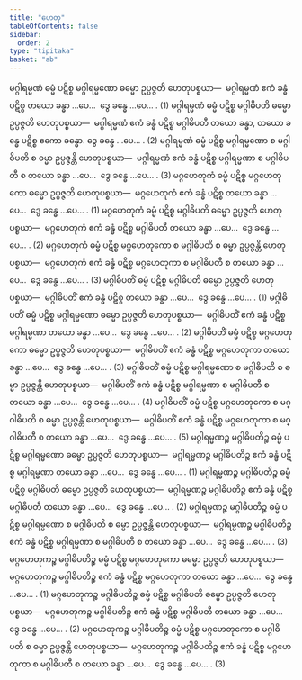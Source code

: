 ```yaml
---
title: "ဟေတု"
tableOfContents: false
sidebar:
  order: 2
type: "tipitaka"
basket: "ab"
---
```



<DynamicBreadcrumb />

<Division number="1">

<Paragraph number="2430">
မဂ္ဂါရမ္မဏံ ဓမ္မံ ပဋိစ္စ မဂ္ဂါရမ္မဏော ဓမ္မော ဥပ္ပဇ္ဇတိ ဟေတုပစ္စယာ—  မဂ္ဂါရမ္မဏံ ဧကံ ခန္ဓံ ပဋိစ္စ တယော ခန္ဓာ …ပေ…  ဒွေ ခန္ဓေ …ပေ… . (1)
</Paragraph>

<Paragraph number="2431">
မဂ္ဂါရမ္မဏံ ဓမ္မံ ပဋိစ္စ မဂ္ဂါဓိပတိ ဓမ္မော ဥပ္ပဇ္ဇတိ ဟေတုပစ္စယာ—  မဂ္ဂါရမ္မဏံ ဧကံ ခန္ဓံ ပဋိစ္စ မဂ္ဂါဓိပတီ တယော ခန္ဓာ, တယော ခန္ဓေ ပဋိစ္စ ဧကော ခန္ဓော. ဒွေ ခန္ဓေ …ပေ… . (2)
</Paragraph>

<Paragraph number="2432">
မဂ္ဂါရမ္မဏံ ဓမ္မံ ပဋိစ္စ မဂ္ဂါရမ္မဏော စ မဂ္ဂါဓိပတိ စ ဓမ္မာ ဥပ္ပဇ္ဇန္တိ ဟေတုပစ္စယာ—  မဂ္ဂါရမ္မဏံ ဧကံ ခန္ဓံ ပဋိစ္စ မဂ္ဂါရမ္မဏာ စ မဂ္ဂါဓိပတီ စ တယော ခန္ဓာ …ပေ…  ဒွေ ခန္ဓေ …ပေ… . (3)
</Paragraph>

</Division>
<Division number="2">

<Paragraph number="2433">
မဂ္ဂဟေတုကံ ဓမ္မံ ပဋိစ္စ မဂ္ဂဟေတုကော ဓမ္မော ဥပ္ပဇ္ဇတိ ဟေတုပစ္စယာ—  မဂ္ဂဟေတုကံ ဧကံ ခန္ဓံ ပဋိစ္စ တယော ခန္ဓာ …ပေ…  ဒွေ ခန္ဓေ …ပေ… . (1)
</Paragraph>

<Paragraph number="2434">
မဂ္ဂဟေတုကံ ဓမ္မံ ပဋိစ္စ မဂ္ဂါဓိပတိ ဓမ္မော ဥပ္ပဇ္ဇတိ ဟေတုပစ္စယာ—  မဂ္ဂဟေတုကံ ဧကံ ခန္ဓံ ပဋိစ္စ မဂ္ဂါဓိပတီ တယော ခန္ဓာ …ပေ…  ဒွေ ခန္ဓေ …ပေ… . (2)
</Paragraph>

<Paragraph number="2435">
မဂ္ဂဟေတုကံ ဓမ္မံ ပဋိစ္စ မဂ္ဂဟေတုကော စ မဂ္ဂါဓိပတိ စ ဓမ္မာ ဥပ္ပဇ္ဇန္တိ ဟေတုပစ္စယာ—  မဂ္ဂဟေတုကံ ဧကံ ခန္ဓံ ပဋိစ္စ မဂ္ဂဟေတုကာ စ မဂ္ဂါဓိပတီ စ တယော ခန္ဓာ …ပေ…  ဒွေ ခန္ဓေ …ပေ… . (3)
</Paragraph>

</Division>
<Division number="3">

<Paragraph number="2436">
မဂ္ဂါဓိပတိံ ဓမ္မံ ပဋိစ္စ မဂ္ဂါဓိပတိ ဓမ္မော ဥပ္ပဇ္ဇတိ ဟေတုပစ္စယာ—  မဂ္ဂါဓိပတိံ ဧကံ ခန္ဓံ ပဋိစ္စ တယော ခန္ဓာ …ပေ…  ဒွေ ခန္ဓေ …ပေ… . (1)
</Paragraph>

<Paragraph number="2437">
မဂ္ဂါဓိပတိံ ဓမ္မံ ပဋိစ္စ မဂ္ဂါရမ္မဏော ဓမ္မော ဥပ္ပဇ္ဇတိ ဟေတုပစ္စယာ—  မဂ္ဂါဓိပတိံ ဧကံ ခန္ဓံ ပဋိစ္စ မဂ္ဂါရမ္မဏာ တယော ခန္ဓာ …ပေ…  ဒွေ ခန္ဓေ …ပေ… . (2)
</Paragraph>

<Paragraph number="2438">
မဂ္ဂါဓိပတိံ ဓမ္မံ ပဋိစ္စ မဂ္ဂဟေတုကော ဓမ္မော ဥပ္ပဇ္ဇတိ ဟေတုပစ္စယာ—  မဂ္ဂါဓိပတိံ ဧကံ ခန္ဓံ ပဋိစ္စ မဂ္ဂဟေတုကာ တယော ခန္ဓာ …ပေ…  ဒွေ ခန္ဓေ …ပေ… . (3)
</Paragraph>

<Paragraph number="2439">
မဂ္ဂါဓိပတိံ ဓမ္မံ ပဋိစ္စ မဂ္ဂါရမ္မဏော စ မဂ္ဂါဓိပတိ စ ဓမ္မာ ဥပ္ပဇ္ဇန္တိ ဟေတုပစ္စယာ—  မဂ္ဂါဓိပတိံ ဧကံ ခန္ဓံ ပဋိစ္စ မဂ္ဂါရမ္မဏာ စ မဂ္ဂါဓိပတီ စ တယော ခန္ဓာ …ပေ…  ဒွေ ခန္ဓေ …ပေ… . (4)
</Paragraph>

<Paragraph number="2440">
မဂ္ဂါဓိပတိံ ဓမ္မံ ပဋိစ္စ မဂ္ဂဟေတုကော စ မဂ္ဂါဓိပတိ စ ဓမ္မာ ဥပ္ပဇ္ဇန္တိ ဟေတုပစ္စယာ—  မဂ္ဂါဓိပတိံ ဧကံ ခန္ဓံ ပဋိစ္စ မဂ္ဂဟေတုကာ စ မဂ္ဂါဓိပတီ စ တယော ခန္ဓာ …ပေ…  ဒွေ ခန္ဓေ …ပေ… . (5)
</Paragraph>

</Division>
<Division number="4">

<Paragraph number="2441">
မဂ္ဂါရမ္မဏဉ္စ မဂ္ဂါဓိပတိဉ္စ ဓမ္မံ ပဋိစ္စ မဂ္ဂါရမ္မဏော ဓမ္မော ဥပ္ပဇ္ဇတိ ဟေတုပစ္စယာ—  မဂ္ဂါရမ္မဏဉ္စ မဂ္ဂါဓိပတိဉ္စ ဧကံ ခန္ဓံ ပဋိစ္စ မဂ္ဂါရမ္မဏာ တယော ခန္ဓာ …ပေ…  ဒွေ ခန္ဓေ …ပေ… . (1)
</Paragraph>

<Paragraph number="2442">
မဂ္ဂါရမ္မဏဉ္စ မဂ္ဂါဓိပတိဉ္စ ဓမ္မံ ပဋိစ္စ မဂ္ဂါဓိပတိ ဓမ္မော ဥပ္ပဇ္ဇတိ ဟေတုပစ္စယာ—  မဂ္ဂါရမ္မဏဉ္စ မဂ္ဂါဓိပတိဉ္စ ဧကံ ခန္ဓံ ပဋိစ္စ မဂ္ဂါဓိပတီ တယော ခန္ဓာ …ပေ…  ဒွေ ခန္ဓေ …ပေ… . (2)
</Paragraph>

<Paragraph number="2443">
မဂ္ဂါရမ္မဏဉ္စ မဂ္ဂါဓိပတိဉ္စ ဓမ္မံ ပဋိစ္စ မဂ္ဂါရမ္မဏော စ မဂ္ဂါဓိပတိ စ ဓမ္မာ ဥပ္ပဇ္ဇန္တိ ဟေတုပစ္စယာ—  မဂ္ဂါရမ္မဏဉ္စ မဂ္ဂါဓိပတိဉ္စ ဧကံ ခန္ဓံ ပဋိစ္စ မဂ္ဂါရမ္မဏာ စ မဂ္ဂါဓိပတီ စ တယော ခန္ဓာ …ပေ…  ဒွေ ခန္ဓေ …ပေ… . (3)
</Paragraph>

</Division>
<Division number="5">

<Paragraph number="2444">
မဂ္ဂဟေတုကဉ္စ မဂ္ဂါဓိပတိဉ္စ ဓမ္မံ ပဋိစ္စ မဂ္ဂဟေတုကော ဓမ္မော ဥပ္ပဇ္ဇတိ ဟေတုပစ္စယာ—  မဂ္ဂဟေတုကဉ္စ မဂ္ဂါဓိပတိဉ္စ ဧကံ ခန္ဓံ ပဋိစ္စ မဂ္ဂဟေတုကာ တယော ခန္ဓာ …ပေ…  ဒွေ ခန္ဓေ …ပေ… . (1)
</Paragraph>

<Paragraph number="2445">
မဂ္ဂဟေတုကဉ္စ မဂ္ဂါဓိပတိဉ္စ ဓမ္မံ ပဋိစ္စ မဂ္ဂါဓိပတိ ဓမ္မော ဥပ္ပဇ္ဇတိ ဟေတုပစ္စယာ—  မဂ္ဂဟေတုကဉ္စ မဂ္ဂါဓိပတိဉ္စ ဧကံ ခန္ဓံ ပဋိစ္စ မဂ္ဂါဓိပတီ တယော ခန္ဓာ …ပေ…  ဒွေ ခန္ဓေ …ပေ… . (2)
</Paragraph>

<Paragraph number="2446">
မဂ္ဂဟေတုကဉ္စ မဂ္ဂါဓိပတိဉ္စ ဓမ္မံ ပဋိစ္စ မဂ္ဂဟေတုကော စ မဂ္ဂါဓိပတိ စ ဓမ္မာ ဥပ္ပဇ္ဇန္တိ ဟေတုပစ္စယာ—  မဂ္ဂဟေတုကဉ္စ မဂ္ဂါဓိပတိဉ္စ ဧကံ ခန္ဓံ ပဋိစ္စ မဂ္ဂဟေတုကာ စ မဂ္ဂါဓိပတီ စ တယော ခန္ဓာ …ပေ…  ဒွေ ခန္ဓေ …ပေ… . (3)
</Paragraph>
</Division>